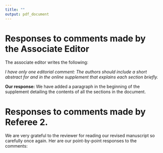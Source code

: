 ```yaml
---
title: ""
output: pdf_document
---
```


\begin{center}
\Large \textbf{Responses to comments made my the Associate Editor and the reviewer to the manuscript JBES-P-2019-0538.R1: "\textit{The locally Gaussian partial correlation}"}
\end{center}

# Responses to comments made by the Associate Editor

The associate editor writes the following:

*I have only one editorial comment: The authors should include a short abstract for and in the online supplement that explains each section briefly.*

**Our response:** We have added a paragraph in the beginning of the supplement detailing the contents of all the sections in the document.


# Responses to comments made by Referee 2. 

We are very grateful to the reviewer for reading our revised manuscript so carefully once again. Her are our point-by-point responses to the comments:

\begin{itemize}

\item[1.] \textit{It seems to me that it is better to replace $v$ in Equation (4) by $x$ instead. Otherwise, when $f_x$ itself is a Gaussian density, it is hard to simply reduce $\psi(x,v)$ to $f_x(x)$. This is also in line with the expression in Equation (6).}

\textbf{Our response:} Thank you, has been done. We have also added a small comment just before eq. (4) in order to make this notation clear.

\item[2.] \textit{The authors need to change $\widehat{Z}_j$ in page 6 to be consistent with the one in Equation (12) in page 11, because the estimated version can only be defined as $Phi^{-1}\left(\widehat F_j(X_{jt})\right)$ for each component $j = 1,\ldots,p$. Also please make the notation consistent, using either $X_{j,t}$ or $X_{jt}$ . There are other notation issues across the main text and the supplemental material, with some listed below.}

\textbf{Our response:} Thank you for noticing this detail. Has been fixed. We have also searched the document for other occurrences of this \textit{particular} error, but could not find any. 

\item[3.] \textit{Make notations like $f_{z_1|z_3}$ and $f_{Z_1|Z_3}$ consistent in page 9. In Equation (10), the definition of $\mu_{1|3}$ depends on both $z_1$ and $z_3$ , so it is better defined as $\mu_{1|3}(z_1,z_3)$. Similarly, $\sigma_{1|3}(z_1,z_3)$ should be used and $\Sigma_{Z_1|Z_3}$ should be replaced by $\Sigma_{Z_1|Z_3}(z_1,z_3)$ in Equation (10). In addition, I do not see the product of $f_{z_1|z_3}$ and $f_{z_2|z_3}$ (with their expressions given by Equation (10) and alike) leads directly to the expression below Equation (10). Pls double-check.}

\textbf{Our response:} Thank you, we have updated the notation according to your comment. The expression below eq. (10) contained an error under each of the square root signs which has been corrected.

\item[4.] \textit{Make Equation (13) consistent with Equation (7).}

\textbf{Our response:} Has been done.

\item[5.] \textit{Is it beneficial to exploit the symmetric structure in Equation (17) in Section 3.1.2, say considering only the cases of $j<k$?}

\textbf{Our response:} That is certainly possible. However, we prefer to keep eq. (17) in its current form.

\item[6.] \textit{I’m afraid that in page 13 replacing Equation (18) by Equation (A.13) (defined in page 42) helps understand better the optimization problem for the pairwise case than described in Equation (18).}

\textbf{Our response:} We agree, and we have written eq. (18) in the same way as eq. (A.13) in the Appendix.

\item[7.] \textit{I would suggest the authors to unify the notations in Equation (19) and below, because $u(\cdot,\rho_b)$ and $u(\cdot,R_b)$ (or $\psi(\cdot,\rho_b)$ and $\psi(\cdot,R_b)$) are used as equivalent expressions. Although I understand that they could serve the purpose, $u(\cdot,\rho_b)$ and $\psi(\cdot,R_b)$ should be reserved for the case of general dimensions.}

\textbf{Our response:} Thank you for pointing this out. We have changed the notation in eq. 19 and the following paragraph so that it is in line with Theorem 3.1.

\item[8.] \textit{Make Equation (20) consistent with Equations (21) and (22); i.e, deciding to add the argument $z$ or not.}

\textbf{Our response:} We have added the argument $z$ to eq. (20).

\item[9.] \textit{The authors stress one desirable property of LGPC being able to distinguish between positive and negative conditional dependence. I cannot find too much discussion in Section 4 about this property, which could be viewed as a nice empirical device in contrast to the conventional Granger causality testing procedure that fails to say anything about the potentially asymmetric pattern of the underlying problem.}

\textbf{Our response:} This is a good point indeed. We have added a comment about this in the paragraph following eq. (25).

\item[10.] \textit{In Section 5.3, what is the exact form of function $h(x)$ as given in Equation (28), say the standard $h(x) = x^2$?}

\textbf{Our response:} We point out just after eq. (28) that we use $h(x) = x^2$ in all our examples.

\item[11.] \textit{The online supplement contains a detailed analysis and is very useful. I appreciate your efforts very much. Equation (A.14) is defined for the minimization problem, but Equation (A.13) is define for the maximization problem. Pls change Equation (A.14) accordingly as in the subsequent theoretical analysis including the assumptions it is about maximization problem.}

\textbf{Our response:} Thank you for reading this long appendix. We have rephrased eq. (A.14) to be a maximization problem in accordance with (A.13).

\item[12.] \textit{In the second parts of both Theorem F.2 and Theorem F.3, they do not involve any bias terms that typically diverge to infinity as $n \to \infty$ and $b \to 0$; i.e., $T_b$ can be simply replaced by $T$ under the condition of $n \to \infty$ and $b \to 0$. This may seem to be a bit surprising to me given the popular $L_2$ form of the proposed test statistic in Equation (28). Is it because of the particular bandwidth condition imposed in Assumption 3 in Theorem 3.1? Is it somewhat undersmoothing to take care of the potential bias terms?}

\textbf{Our response:} You are correct. This is a consequence of such a bandwidth condition, and we have added a comment pointing this out just before Theorem F.2.
\end{itemize}


